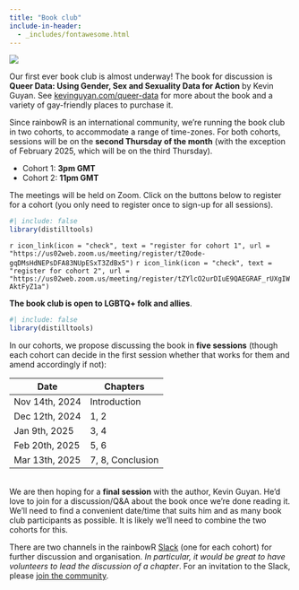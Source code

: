 ```yaml
---
title: "Book club"
include-in-header: 
  - _includes/fontawesome.html
---
```

:::{.aside}
![](images/book-club/queer-data.jpeg)
:::

Our first ever book club is almost underway! The book for discussion is **Queer Data: Using Gender, Sex and Sexuality Data for Action** by Kevin Guyan. See [kevinguyan.com/queer-data](https://kevinguyan.com/queer-data/){target="_blank"} for more about the book and a variety of gay-friendly places to purchase it.

Since rainbowR is an international community, we're running the book club in two cohorts, to accommodate a range of time-zones. For both cohorts, sessions will be on the **second Thursday of the month** (with the exception of February 2025, which will be on the third Thursday).

- Cohort 1: **3pm GMT**
- Cohort 2: **11pm GMT**

The meetings will be held on Zoom. Click on the buttons below to register for a cohort (you only need to register once to sign-up for all sessions). 

```r
#| include: false
library(distilltools)
```

`r icon_link(icon = "check",
text = "register for cohort 1",
url = "https://us02web.zoom.us/meeting/register/tZ0ode-gqDMsHdNEPsDFA83NUpESxT3ZdBx5")`
`r icon_link(icon = "check",
text = "register for cohort 2",
url = "https://us02web.zoom.us/meeting/register/tZYlcO2urDIuE9QAEGRAF_rUXgIWAktFyZ1a")`

**The book club is open to LGBTQ+ folk and allies**.

```r
#| include: false
library(distilltools)
```

In our cohorts, we propose discussing the book in **five sessions** (though each cohort can decide in the first session whether that works for them and amend accordingly if not):

| Date           | Chapters         |
|----------------|------------------|
| Nov 14th, 2024 | Introduction     |
| Dec 12th, 2024 | 1, 2             |
| Jan 9th, 2025  | 3, 4             |
| Feb 20th, 2025 | 5, 6             |
| Mar 13th, 2025 | 7, 8, Conclusion |

</br>
We are then hoping for a **final session** with the author, Kevin Guyan. He'd love to join for a discussion/Q&A about the book once we're done reading it. We'll need to find a convenient date/time that suits him and as many book club participants as possible. It is likely we'll need to combine the two cohorts for this. 

There are two channels in the rainbowR [Slack](https://rainbowr.slack.com) (one for each cohort) for further discussion and organisation. *In particular, it would be great to have volunteers to lead the discussion of a chapter*. For an invitation to the Slack, please [join the community](https://docs.google.com/forms/d/1y7SOWE3IW-fpR_5Cd4mK-CMUpFZ-hvhY4cTj34JqTVE/){target="_blank"}.



